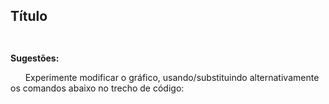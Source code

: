 <div class="hum-fundo">  <!--modifica para cada área-->

## Título

<!-- ::: {.grid} -->

<!-- ::: {.g-col-6} -->

```r

```
<!-- ::: -->

<!-- ::: {.g-col-6} -->

```r

```

<!-- ::: -->

<!-- ::: -->

</div>

<div class="hum-fundo2"> <!--modifica para cada área-->

**Sugestões:**

|       Experimente modificar o gráfico, usando/substituindo alternativamente os comandos abaixo no trecho de código:

```r

```

</div>

\